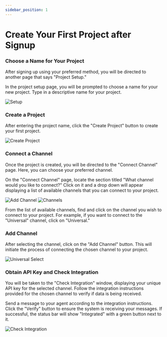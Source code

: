 ```yaml
---
sidebar_position: 1
---
```



# Create Your First Project after Signup

### Choose a Name for Your Project

After signing up using your preferred method, you will be directed to another page that says "Project Setup."

In the project setup page, you will be prompted to choose a name for your new project. Type in a descriptive name for your project.

<img src={Setup} alt="Setup" />

### Create a Project

After entering the project name, click the "Create Project" button to create your first project.

<img src={Create} alt="Create Project" />

### Connect a Channel

Once the project is created, you will be directed to the "Connect Channel" page. Here, you can choose your preferred channel.

On the "Connect Channel" page, locate the section titled "What channel would you like to connect?" Click on it and a drop down will appear displaying a list of available channels that you can connect to your project.

<img src={AddChannel} alt="Add Channel" />

<img src={Channels} alt="Channels" />

From the list of available channels, find and click on the channel you wish to connect to your project. For example, if you want to connect to the "Universal" channel, click on "Universal."

### Add Channel

After selecting the channel, click on the "Add Channel" button. This will initiate the process of connecting the chosen channel to your project.

<img src={UniversalSelect} alt="Universal Select" />

### Obtain API Key and Check Integration

You will be taken to the "Check Integration" window, displaying your unique API key for the selected channel. Follow the integration instructions provided for the chosen channel to verify if data is being received.

Send a message to your agent according to the integration instructions. Click the "Verify" button to ensure the system is receiving your messages. If successful, the status bar will show "Integrated" with a green button next to it.

<img src={CheckIntegration} alt="Check Integration" />
